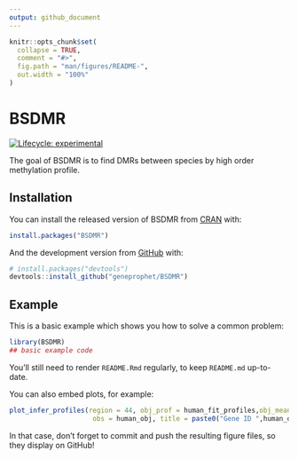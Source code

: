 ```yaml
---
output: github_document
---
```


<!-- README.md is generated from README.Rmd. Please edit that file -->

```r
knitr::opts_chunk$set(
  collapse = TRUE,
  comment = "#>",
  fig.path = "man/figures/README-",
  out.width = "100%"
)
```

# BSDMR

<!-- badges: start -->

[![Lifecycle: experimental](https://img.shields.io/badge/lifecycle-experimental-orange.svg)](https://www.tidyverse.org/lifecycle/#experimental)
<!-- badges: end -->

The goal of BSDMR is to find DMRs between species by high order methylation profile.

## Installation

You can install the released version of BSDMR from [CRAN](https://CRAN.R-project.org) with:

``` r
install.packages("BSDMR")
```

And the development version from [GitHub](https://github.com/geneprophet/BSDMR) with:

``` r
# install.packages("devtools")
devtools::install_github("geneprophet/BSDMR")
```
## Example

This is a basic example which shows you how to solve a common problem:

```r
library(BSDMR)
## basic example code
```

You'll still need to render `README.Rmd` regularly, to keep `README.md` up-to-date.

You can also embed plots, for example:

```r
plot_infer_profiles(region = 44, obj_prof = human_fit_profiles,obj_mean = human_fit_mean, 
                     obs = human_obj, title = paste0("Gene ID ",human_obj$anno$id[44]))
```

In that case, don't forget to commit and push the resulting figure files, so they display on GitHub!
